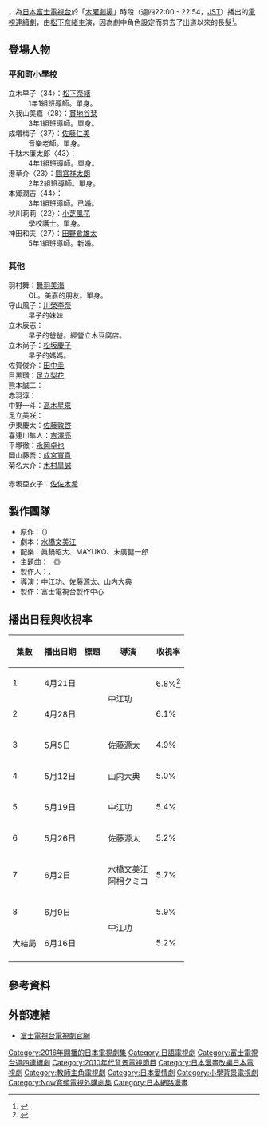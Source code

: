 {{noteTA
|G1=JP Show
}}
{{電視節目資訊框
| 名稱       = 早子老師，要結婚是真的嗎？
| 原名       = {{lang|ja|早子先生、結婚するって本当ですか？}}
| 圖片       = 
| 類型       = 

| 原作       = 立木早子
| 導演       = 中江功、佐藤源太、山内大典
| 編劇       = [[水橋文美江|水橋文美江]]
| 演出       = [[松下奈緒|松下奈緒]]<!--非「主演者」請勿填入此欄。-->
| 主題曲     = {{link-ja|chay|chay}} 《{{lang|ja|それでしあわせ}}》
| 國家       = {{JPN}}
| 地區       = {{JPN}}
| 語言       = [[日語|日語]]
| 季數       = 
| 集數       = 
| 製作人     = {{link-ja|橋本芙美|橋本芙美}}、{{link-ja|柳川由起子|柳川由起子}}
| 配樂       = 
| 外景       = 
| 每集長     = 54分鐘（含廣告）
| 製作公司   = 富士電視台
| 頻道       = 富士電視台
| 電視網     = 
| 音訊制式   = [[立體聲|立體聲]]
| 首播國家   = {{JPN}}
| 開始       = 2016年4月21日
| 結束       = 2016年6月16日
| 首播國家1  = 
| 頻道1      = 
| 開始1      = 
| 結束1      = 
| 中國大陸名稱 = 
| 台灣名稱     = 
| 港澳名稱     = 
| 馬新名稱     = 
| 官方網站   = 
| imdb_id    = 
| tv_com_id  = 
}}
{{日本作品|早子老師，要結婚是真的嗎？|早子先生、結婚するって本当ですか？}}，為[[日本|日本]][[富士電視台|富士電視台]]於「[[富士電視台週四連續劇|木曜劇場]]」時段（週四22:00 - 22:54，[[日本標準時|JST]]）播出的[[日本電視劇|電視連續劇]]，由[[松下奈緒|松下奈緒]]主演，因為劇中角色設定而剪去了出道以來的長髮<ref>{{Cite web |url=http://www.oricon.co.jp/news/2068068/full/ |title=松下奈緒、髪バッサリでドラマ主演 『早子先生、結婚するって本当ですか?』 |access-date=2016-05-05 |archive-date=2020-02-09 |archive-url=https://web.archive.org/web/20200209080222/https://www.oricon.co.jp/news/2068068/full/ |dead-url=no }}</ref>。

== 登場人物 ==
=== 平和町小學校 ===
;立木早子〈34〉：[[松下奈緒|松下奈緒]]
:1年1組班導師。單身。
;久我山美嘉〈28〉：[[貫地谷栞|貫地谷栞]]
:3年1組班導師。單身。
;成増梅子〈37〉：[[佐藤仁美|佐藤仁美]]
:音樂老師。單身。
;千駄木廉太郎〈43〉：{{link-ja|八嶋智人|八嶋智人}}
:4年1組班導師。單身。
;港草介〈23〉：[[間宮祥太朗|間宮祥太朗]]
:2年2組班導師。單身。
;本郷潤吉〈44〉：{{link-ja|山內圭哉|山内圭哉}}
:3年1組班導師。已婚。
;秋川莉莉〈22〉：[[小芝風花|小芝風花]]
:學校護士。單身。
;神田和夫〈27〉：[[田野倉雄太|田野倉雄太]]
:5年1組班導師。新婚。

=== 其他 ===
;羽村舞：[[舞羽美海|舞羽美海]]
:OL。美嘉的朋友。單身。
;守山風子：[[川榮李奈|川榮李奈]]
:早子的妹妹
;立木辰志：{{link-ja|尾藤功男|尾藤イサオ}}
:早子的爸爸。經營立木豆腐店。
;立木尚子：[[松坂慶子|松坂慶子]]
:早子的媽媽。
;佐賀俊介：[[田中圭|田中圭]]
:
;目黑瓚：[[足立梨花|足立梨花]]
:
;熊本誠二：{{link-ja|加治將樹|加治将樹}}
:
;赤羽淳：{{link-ja|久保田秀敏|久保田秀敏}}
:
;中野一斗：[[高木星來|高木星來]]
: 
;足立美咲：{{link-ja|篠川桃音|篠川桃音}}
:
;伊東慶太：[[佐藤敦啓|佐藤敦啓]]
:
;喜連川隼人：[[吉澤亮|吉澤亮]]
:
;平塚徹：[[永岡卓也|永岡卓也]]
:
;岡山藤吾：[[成宮寬貴|成宮寬貴]]
:
;菊名大介：[[木村皐誠|木村皐誠]]
;
;赤坂亞衣子：[[佐佐木希|佐佐木希]]
:

== 製作團隊 ==
* 原作：{{link-ja|立木早子|立木早子}}{{lang|ja|『早子先生、婚活の時間です』『早子先生、結婚はまだですか?』『早子先生、結婚するって本当ですか?』}}（{{lang|ja|イースト・プレス刊}}）
* 劇本：[[水橋文美江|水橋文美江]]
* 配樂：眞鍋昭大、MAYUKO、末廣健一郎
* 主題曲：{{link-ja|chay|chay}} 《{{lang|ja|それでしあわせ}}》
* 製作人：{{link-ja|橋本芙美|橋本芙美}}、{{link-ja|柳川由起子|柳川由起子}}
* 導演：中江功、佐藤源太、山内大典
* 製作：富士電視台製作中心

== 播出日程與收視率 ==
{| class="wikitable" style="text-align:center"
|-
!集數!!播出日期!!標題!!導演!!收視率
|-
|1||4月21日||{{lang|ja|実家暮らし34歳独身女が幸せ探す物語！笑って泣いて元気が出るドラマ}}</small>||rowspan="2"|中江功|| 6.8%<ref>{{Cite web |date=2016-04-22 |url=http://www.oricon.co.jp/news/2070515/full/ |title=松下奈緒のお見合い相手に坂上忍 『早子先生～』初回6.8% |publisher=ORICON STYLE |accessdate=2016-04-22 |archive-date=2019-05-21 |archive-url=https://web.archive.org/web/20190521201251/https://www.oricon.co.jp/news/2070515/full/ |dead-url=no }}</ref>
|-
|2||4月28日||{{lang|ja|初めてお見合い!?優しい嘘と哀しい現実}}||6.1%
|-
|3||5月5日||{{lang|ja|吉岡秀隆登場!衝撃の出会い!?忘れられない女!}}||佐藤源太||4.9%
|-
|4||5月12日||{{lang|ja|死んだぬか床と運命の出逢いと年下の美少年!?}}||山内大典||5.0%
|-
|5||5月19日||{{lang|ja|早子が初めて家に連れてきた男!?}}||中江功||5.4%
|-
|6||5月26日||{{lang|ja|本性見せた!?男の奪い合いと女の友情}}||佐藤源太||5.2%
|-
|7||6月2日||{{lang|ja|年下美少年から初めてのプロポーズ!? }}||水橋文美江<br>阿相クミコ||5.7%
|-
|8||6月9日||{{lang|ja|また1人婚活同盟卒業！残された独身女}}||rowspan="2"|中江功||5.9%
|-
|大結局||6月16日||{{lang|ja|運命の相手はあなたでした！涙の最終回}}||5.2%
|-
|}

== 參考資料 == 
{{Reflist}}

== 外部連結 ==
*[http://www.fujitv.co.jp/hayako/index.html 富士電視台電視劇官網] {{Wayback|url=http://www.fujitv.co.jp/hayako/index.html |date=20201108140838 }}{{ja icon}}

{{電視節目的變遷
|電視台={{flagicon|JPN}}日本[[富士電視台|富士電視台]]
|播放檔次=[[富士電視台週四連續劇|木曜劇場]]22:00 - 22:54
|節目名稱= 早子老師，要結婚是真的嗎？<br>（2016.4.21 - 2016.6.16）
|上一節目= [[直美與加奈子|直美與加奈子]]<br>（2016.1.14 - 2016.3.17）
|下一節目= [[營業部長_吉良奈津子|營業部長 吉良奈津子]]<br>（2016.7.21 - 2016.9.22）
}}
{{電視節目的變遷	
|電視台= {{HK}} [[Now觀星台|Now觀星台]]	
|播放檔次= 和風周末 星期日 21:45 - 22:45<br />9月4日 21:45 - 23:00<br>10月9日起 星期日 22:00 - 23:00
|節目名稱= 早子老師，要結婚是真的嗎？<br>（2016.9.4 - 2016.10.30）
|上一節目= [[火之粉_(2016年電視劇)|火之粉]]<br />（2016.7.3 - 2016.8.28）
|下一節目= [[大奧_嬪妃傳|大奧嬪妃傳]]<br />（2016.11.6 - 2016.11.13）
}}

{{富士電視台木曜劇場}}
{{2016年香港播出之日劇}}

{{DEFAULTSORT:Hayako sensei, kekkon suru tte hontōdesuka?}}
[[Category:2016年開播的日本電視劇集|Category:2016年開播的日本電視劇集]]
[[Category:日語電視劇|Category:日語電視劇]]
[[Category:富士電視台週四連續劇|Category:富士電視台週四連續劇]]
[[Category:2010年代背景電視節目|Category:2010年代背景電視節目]]
[[Category:日本漫畫改編日本電視劇|Category:日本漫畫改編日本電視劇]]
[[Category:教師主角電視劇|Category:教師主角電視劇]]
[[Category:日本愛情劇|Category:日本愛情劇]]
[[Category:小學背景電視劇|Category:小學背景電視劇]]
[[Category:Now寬頻電視外購劇集|Category:Now寬頻電視外購劇集]]
[[Category:日本網路漫畫|Category:日本網路漫畫]]